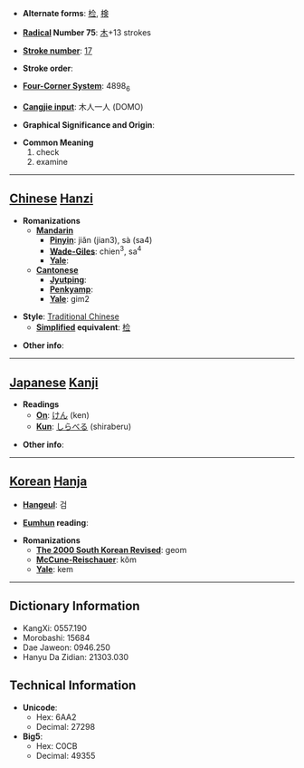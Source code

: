 * '''Alternate forms''': [[检]], [[検]]

* '''[[Wiktionary:Chinese radical index| Radical]] Number 75''': [[Wiktionary:Chinese radical index 木|木]]+13 strokes

* '''[[Wiktionary:Chinese total strokes index|Stroke number]]''': [[Wiktionary:Chinese total strokes index 17|17]]

* '''Stroke order''': 

* '''[[Wiktionary:Chinese four corner index|Four-Corner System]]''': 4898<sub>6</sub>

* '''[[Wiktionary:Chinese Cangjie index|Cangjie input]]''': 木人一人 (DOMO)

* '''Graphical Significance and Origin''': 

* '''Common Meaning'''
*#check
*# examine


----

== [[Chinese]] [[Hanzi]] ==

* '''Romanizations'''
** '''[[Mandarin]]'''
*** '''[[Pinyin]]''': jiǎn (jian3), sà (sa4)
*** '''[[Wade-Giles]]''': chien<sup>3</sup>, sa<sup>4</sup>
*** '''[[Yale]]''': 
** '''[[Cantonese]]'''
*** '''[[Jyutping]]''':
*** '''[[Penkyamp]]''': 
*** '''[[Yale]]''': gim2

* '''Style''': [[Traditional Chinese]] 
** '''[[Simplified Chinese|Simplified]] equivalent''': [[检]]

* '''Other info''': 

----

== [[Japanese]] [[Kanji]] ==

* '''Readings'''
** '''[[On]]''': [[けん]] (ken)
** '''[[Kun]]''': [[しらべる]] (shiraberu)

* '''Other info''':  

----

== [[Korean]] [[Hanja]] ==

* '''[[Hangeul]]''': 검

* '''[[Eumhun]] reading''': 

* '''Romanizations'''
** '''[[The 2000 South Korean Revised Romanization|The 2000 South Korean Revised]]''': geom
** '''[[McCune-Reischauer]]''': kŏm
** '''[[Yale]]''': kem

----

== Dictionary Information ==

* KangXi: 0557.190
* Morobashi: 15684
* Dae Jaweon: 0946.250
* Hanyu Da Zidian: 21303.030

== Technical Information ==

* '''Unicode''':
** Hex: 6AA2
** Decimal: 27298
* '''Big5''':
** Hex: C0CB
** Decimal: 49355